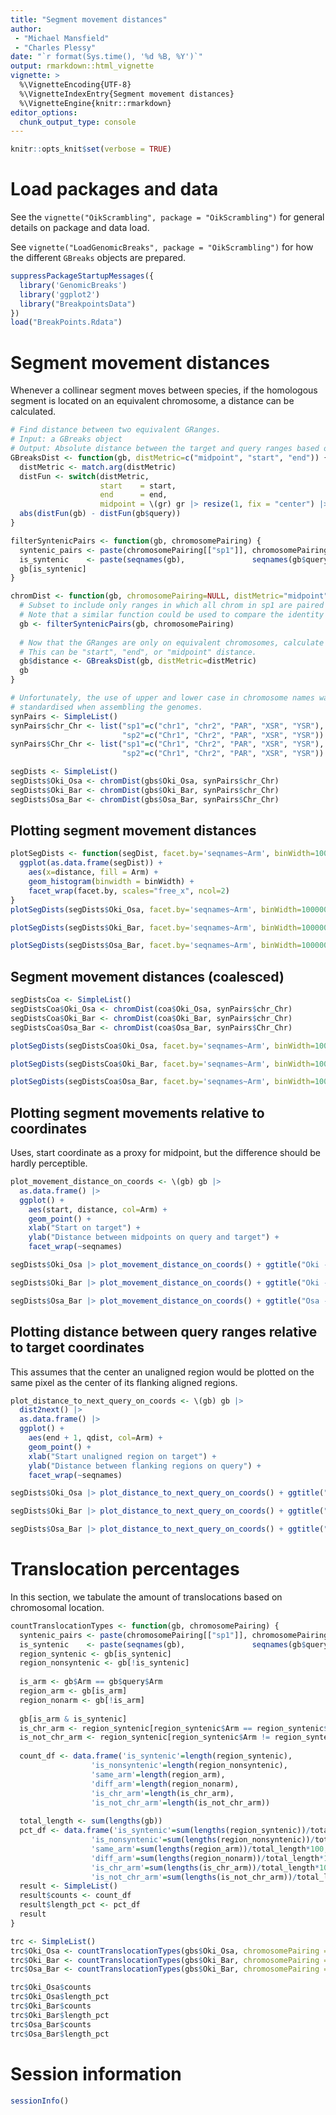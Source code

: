 ```yaml
---
title: "Segment movement distances"
author: 
 - "Michael Mansfield"
 - "Charles Plessy"
date: "`r format(Sys.time(), '%d %B, %Y')`"
output: rmarkdown::html_vignette
vignette: >
  %\VignetteEncoding{UTF-8}
  %\VignetteIndexEntry{Segment movement distances}
  %\VignetteEngine{knitr::rmarkdown}
editor_options: 
  chunk_output_type: console
---
```


```r
knitr::opts_knit$set(verbose = TRUE)
```

# Load packages and data

See the `vignette("OikScrambling", package = "OikScrambling")` for general
details on package and data load.

See `vignette("LoadGenomicBreaks", package = "OikScrambling")` for how the
different `GBreaks` objects are prepared.

```r
suppressPackageStartupMessages({
  library('GenomicBreaks')
  library('ggplot2')
  library("BreakpointsData")
})
load("BreakPoints.Rdata")
```

# Segment movement distances
Whenever a collinear segment moves between species, if the homologous segment is located on an equivalent chromosome, a distance can be calculated.

```r
# Find distance between two equivalent GRanges.
# Input: a GBreaks object
# Output: Absolute distance between the target and query ranges based on some metric ("start", "end", or "midpoint")
GBreaksDist <- function(gb, distMetric=c("midpoint", "start", "end")) {
  distMetric <- match.arg(distMetric)
  distFun <- switch(distMetric,
                    start    = start,
                    end      = end,
                    midpoint = \(gr) gr |> resize(1, fix = "center") |> start() )
  abs(distFun(gb) - distFun(gb$query))
}

filterSyntenicPairs <- function(gb, chromosomePairing) {
  syntenic_pairs <- paste(chromosomePairing[["sp1"]], chromosomePairing[["sp2"]], sep = "_")
  is_syntenic    <- paste(seqnames(gb),               seqnames(gb$query),         sep = "_") %in% syntenic_pairs
  gb[is_syntenic]
}

chromDist <- function(gb, chromosomePairing=NULL, distMetric="midpoint"){
  # Subset to include only ranges in which all chrom in sp1 are paired to their equivalent in sp2
  # Note that a similar function could be used to compare the identity of chromosome arms
  gb <- filterSyntenicPairs(gb, chromosomePairing)
  
  # Now that the GRanges are only on equivalent chromosomes, calculate the distances between them.
  # This can be "start", "end", or "midpoint" distance.
  gb$distance <- GBreaksDist(gb, distMetric=distMetric)
  gb
}

# Unfortunately, the use of upper and lower case in chromosome names was not
# standardised when assembling the genomes.
synPairs <- SimpleList()
synPairs$chr_Chr <- list("sp1"=c("chr1", "chr2", "PAR", "XSR", "YSR"),
                         "sp2"=c("Chr1", "Chr2", "PAR", "XSR", "YSR"))
synPairs$Chr_Chr <- list("sp1"=c("Chr1", "Chr2", "PAR", "XSR", "YSR"),
                         "sp2"=c("Chr1", "Chr2", "PAR", "XSR", "YSR"))

segDists <- SimpleList()
segDists$Oki_Osa <- chromDist(gbs$Oki_Osa, synPairs$chr_Chr)
segDists$Oki_Bar <- chromDist(gbs$Oki_Bar, synPairs$chr_Chr)
segDists$Osa_Bar <- chromDist(gbs$Osa_Bar, synPairs$Chr_Chr)
```

## Plotting segment movement distances

```r
plotSegDists <- function(segDist, facet.by='seqnames~Arm', binWidth=100000) {
  ggplot(as.data.frame(segDist)) +
    aes(x=distance, fill = Arm) +
    geom_histogram(binwidth = binWidth) +
    facet_wrap(facet.by, scales="free_x", ncol=2)
}
plotSegDists(segDists$Oki_Osa, facet.by='seqnames~Arm', binWidth=100000) + ggtitle("Oki-Osa: segment movement distances (uncoalesced)")
```

```r
plotSegDists(segDists$Oki_Bar, facet.by='seqnames~Arm', binWidth=100000) + ggtitle("Oki-Bar: segment movement distances (uncoalesced)")
```

```r
plotSegDists(segDists$Osa_Bar, facet.by='seqnames~Arm', binWidth=100000) + ggtitle("Osa-Bar: segment movement distances (uncoalesced)")
```

## Segment movement distances (coalesced)
```r
segDistsCoa <- SimpleList()
segDistsCoa$Oki_Osa <- chromDist(coa$Oki_Osa, synPairs$chr_Chr)
segDistsCoa$Oki_Bar <- chromDist(coa$Oki_Bar, synPairs$chr_Chr)
segDistsCoa$Osa_Bar <- chromDist(coa$Osa_Bar, synPairs$Chr_Chr)
```

```r
plotSegDists(segDistsCoa$Oki_Osa, facet.by='seqnames~Arm', binWidth=100000) + ggtitle("Oki-Osa: segment movement distances (coalesced)")
```

```r
plotSegDists(segDistsCoa$Oki_Bar, facet.by='seqnames~Arm', binWidth=100000) + ggtitle("Oki-Bar: segment movement distances (coalesced)")
```

```r
plotSegDists(segDistsCoa$Osa_Bar, facet.by='seqnames~Arm', binWidth=100000) + ggtitle("Osa-Bar: segment movement distances (coalesced)")
```

## Plotting segment movements relative to coordinates

Uses, start coordinate as a proxy for midpoint, but the difference should be
hardly perceptible.

```r
plot_movement_distance_on_coords <- \(gb) gb |>
  as.data.frame() |>
  ggplot() +
    aes(start, distance, col=Arm) +
    geom_point() +
    xlab("Start on target") +
    ylab("Distance between midpoints on query and target") +
    facet_wrap(~seqnames)
```

```r
segDists$Oki_Osa |> plot_movement_distance_on_coords() + ggtitle("Oki - Osa")
```
```r
segDists$Oki_Bar |> plot_movement_distance_on_coords() + ggtitle("Oki - Bar")
```
```r
segDists$Osa_Bar |> plot_movement_distance_on_coords() + ggtitle("Osa - Bar")
```

## Plotting distance between query ranges relative to target coordinates

This assumes that the center an unaligned region would be plotted on the same
pixel as the center of its flanking aligned regions.

```r
plot_distance_to_next_query_on_coords <- \(gb) gb |>
  dist2next() |>
  as.data.frame() |>
  ggplot() +
    aes(end + 1, qdist, col=Arm) +
    geom_point() +
    xlab("Start unaligned region on target") +
    ylab("Distance between flanking regions on query") +
    facet_wrap(~seqnames)
```

```r
segDists$Oki_Osa |> plot_distance_to_next_query_on_coords() + ggtitle("Oki - Osa")
```
```r
segDists$Oki_Bar |> plot_distance_to_next_query_on_coords() + ggtitle("Oki - Bar")
```
```r
segDists$Osa_Bar |> plot_distance_to_next_query_on_coords() + ggtitle("Osa - Bar")
```

Translocation percentages
=========================
In this section, we tabulate the amount of translocations based on chromosomal location.

```r
countTranslocationTypes <- function(gb, chromosomePairing) {
  syntenic_pairs <- paste(chromosomePairing[["sp1"]], chromosomePairing[["sp2"]], sep = "_")
  is_syntenic    <- paste(seqnames(gb),               seqnames(gb$query),         sep = "_") %in% syntenic_pairs
  region_syntenic <- gb[is_syntenic]
  region_nonsyntenic <- gb[!is_syntenic]
  
  is_arm <- gb$Arm == gb$query$Arm
  region_arm <- gb[is_arm]
  region_nonarm <- gb[!is_arm]
  
  gb[is_arm & is_syntenic]
  is_chr_arm <- region_syntenic[region_syntenic$Arm == region_syntenic$query$Arm]
  is_not_chr_arm <- region_syntenic[region_syntenic$Arm != region_syntenic$query$Arm]
  
  count_df <- data.frame('is_syntenic'=length(region_syntenic),
                  'is_nonsyntenic'=length(region_nonsyntenic),
                  'same_arm'=length(region_arm),
                  'diff_arm'=length(region_nonarm),
                  'is_chr_arm'=length(is_chr_arm),
                  'is_not_chr_arm'=length(is_not_chr_arm))
  
  total_length <- sum(lengths(gb))
  pct_df <- data.frame('is_syntenic'=sum(lengths(region_syntenic))/total_length*100,
                  'is_nonsyntenic'=sum(lengths(region_nonsyntenic))/total_length*100,
                  'same_arm'=sum(lengths(region_arm))/total_length*100,
                  'diff_arm'=sum(lengths(region_nonarm))/total_length*100,
                  'is_chr_arm'=sum(lengths(is_chr_arm))/total_length*100,
                  'is_not_chr_arm'=sum(lengths(is_not_chr_arm))/total_length*100)
  result <- SimpleList()
  result$counts <- count_df
  result$length_pct <- pct_df
  result
}

trc <- SimpleList()
trc$Oki_Osa <- countTranslocationTypes(gbs$Oki_Osa, chromosomePairing = synPairs$chr_Chr)
trc$Oki_Bar <- countTranslocationTypes(gbs$Oki_Bar, chromosomePairing = synPairs$chr_Chr)
trc$Osa_Bar <- countTranslocationTypes(gbs$Oki_Bar, chromosomePairing = synPairs$Chr_Chr)

trc$Oki_Osa$counts
trc$Oki_Osa$length_pct
trc$Oki_Bar$counts
trc$Oki_Bar$length_pct
trc$Osa_Bar$counts
trc$Osa_Bar$length_pct
```

# Session information

```r
sessionInfo()
```
